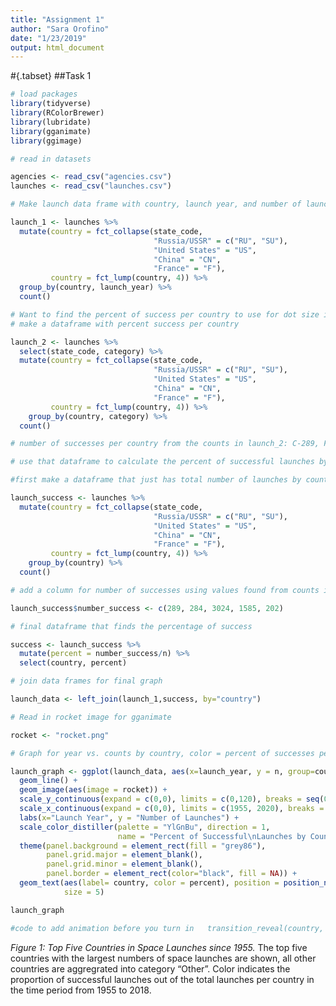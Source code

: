 ```yaml
---
title: "Assignment 1"
author: "Sara Orofino"
date: "1/23/2019"
output: html_document
---
```



#{.tabset}
##Task 1

```r
# load packages
library(tidyverse)
library(RColorBrewer)
library(lubridate)
library(gganimate) 
library(ggimage)

# read in datasets 

agencies <- read_csv("agencies.csv")
launches <- read_csv("launches.csv")
```

```r
# Make launch data frame with country, launch year, and number of launches per year for the graph with top 4 countries and the rest as "other"

launch_1 <- launches %>% 
  mutate(country = fct_collapse(state_code,
                                "Russia/USSR" = c("RU", "SU"),  
                                "United States" = "US",
                                "China" = "CN",
                                "France" = "F"),
         country = fct_lump(country, 4)) %>%  
  group_by(country, launch_year) %>% 
  count() 

# Want to find the percent of success per country to use for dot size in gganimate 
# make a dataframe with percent success per country 

launch_2 <- launches %>% 
  select(state_code, category) %>% 
  mutate(country = fct_collapse(state_code,
                                "Russia/USSR" = c("RU", "SU"),  
                                "United States" = "US",
                                "China" = "CN",
                                "France" = "F"),
         country = fct_lump(country, 4)) %>% 
    group_by(country, category) %>% 
  count()

# number of successes per country from the counts in launch_2: C-289, F-284, USSR-3024, US-1585, Other-202

# use that dataframe to calculate the percent of successful launches by country 

#first make a dataframe that just has total number of launches by country 

launch_success <- launches %>% 
  mutate(country = fct_collapse(state_code,
                                "Russia/USSR" = c("RU", "SU"),  
                                "United States" = "US",
                                "China" = "CN",
                                "France" = "F"),
         country = fct_lump(country, 4)) %>% 
    group_by(country) %>% 
  count()

# add a column for number of successes using values found from counts in launch_2 dataframe 

launch_success$number_success <- c(289, 284, 3024, 1585, 202)

# final dataframe that finds the percentage of success 

success <- launch_success %>% 
  mutate(percent = number_success/n) %>% 
  select(country, percent)

# join data frames for final graph 

launch_data <- left_join(launch_1,success, by="country")

```

```r

# Read in rocket image for gganimate 

rocket <- "rocket.png"
```



```r

# Graph for year vs. counts by country, color = percent of successes per country 

launch_graph <- ggplot(launch_data, aes(x=launch_year, y = n, group=country, color=percent)) +
  geom_line() +
  geom_image(aes(image = rocket)) +
  scale_y_continuous(expand = c(0,0), limits = c(0,120), breaks = seq(0,120, by = 15)) +
  scale_x_continuous(expand = c(0,0), limits = c(1955, 2020), breaks = seq(1955,2020, by=5)) +
  labs(x="Launch Year", y = "Number of Launches") +
  scale_color_distiller(palette = "YlGnBu", direction = 1, 
                        name = "Percent of Successful\nLaunches by Country") +
  theme(panel.background = element_rect(fill = "grey86"),
        panel.grid.major = element_blank(), 
        panel.grid.minor = element_blank(),
        panel.border = element_rect(color="black", fill = NA)) +
  geom_text(aes(label= country, color = percent), position = position_nudge(y = 0.04, x = 9), 
            size = 5)

launch_graph

#code to add animation before you turn in   transition_reveal(country, launch_year)
```
*Figure 1: Top Five Countries in Space Launches since 1955.* The top five countries with the largest numbers of space launches are shown, all other countries are aggregrated into category "Other". Color indicates the proportion of successful launches out of the total launches per country in the time period from 1955 to 2018. 
